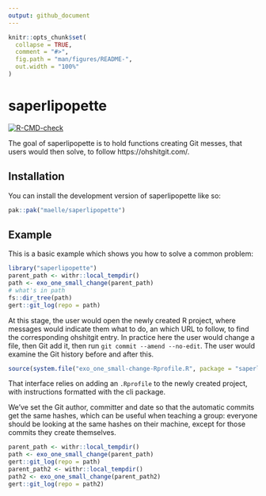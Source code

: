 ```yaml
---
output: github_document
---
```


<!-- README.md is generated from README.Rmd. Please edit that file -->

```r
knitr::opts_chunk$set(
  collapse = TRUE,
  comment = "#>",
  fig.path = "man/figures/README-",
  out.width = "100%"
)
```

# saperlipopette

<!-- badges: start -->
[![R-CMD-check](https://github.com/maelle/saperlipopette/actions/workflows/R-CMD-check.yaml/badge.svg)](https://github.com/maelle/saperlipopette/actions/workflows/R-CMD-check.yaml)
<!-- badges: end -->

The goal of saperlipopette is to hold functions creating Git messes, that users 
would then solve, to follow https://ohshitgit.com/.

## Installation

You can install the development version of saperlipopette like so:

``` r
pak::pak("maelle/saperlipopette")
```

## Example

This is a basic example which shows you how to solve a common problem:

```r
library("saperlipopette")
parent_path <- withr::local_tempdir()
path <- exo_one_small_change(parent_path)
# what's in path
fs::dir_tree(path)
gert::git_log(repo = path)
```

At this stage, the user would open the newly created R project,
where messages would indicate them what to do, 
an which URL to follow, to find the corresponding ohshitgit entry.
In practice here the user would change a file, then Git add it, then run `git commit --amend --no-edit`.
The user would examine the Git history before and after this.

```r
source(system.file("exo_one_small-change-Rprofile.R", package = "saperlipopette"))
```

That interface relies on adding an `.Rprofile` to the newly created project,
with instructions formatted with the cli package.

We've set the Git author, committer and date so that the automatic commits get the same 
hashes, which can be useful when teaching a group: everyone should be looking at the same hashes on their machine, except for those commits they create themselves.

```r
parent_path <- withr::local_tempdir()
path <- exo_one_small_change(parent_path)
gert::git_log(repo = path)
parent_path2 <- withr::local_tempdir()
path2 <- exo_one_small_change(parent_path2)
gert::git_log(repo = path2)
```
